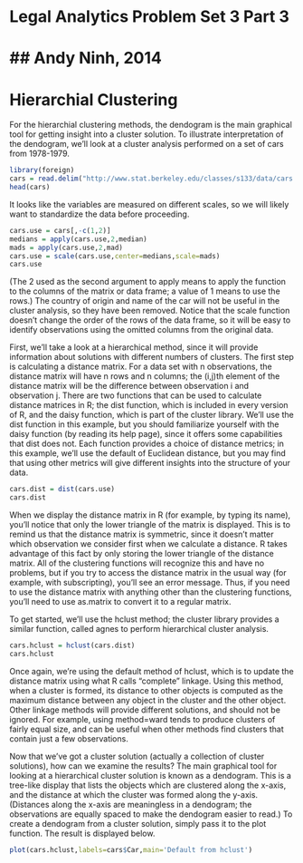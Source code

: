 Legal Analytics Problem Set 3 Part 3
========================================================
## Andy Ninh, 2014
========================================================

# Hierarchial Clustering

For the hierarchial clustering methods, the dendogram is the main graphical tool for getting insight into a cluster solution. To illustrate interpretation of the dendogram, we'll look at a cluster analysis performed on a set of cars from 1978-1979.
```r
library(foreign)
cars = read.delim("http://www.stat.berkeley.edu/classes/s133/data/cars.tab", stringsAsFactors=FALSE)
head(cars)
```

It looks like the variables are measured on different scales, so we will likely want to standardize the data before proceeding. 

```r
cars.use = cars[,-c(1,2)]
medians = apply(cars.use,2,median)
mads = apply(cars.use,2,mad)
cars.use = scale(cars.use,center=medians,scale=mads)
cars.use
```

(The 2 used as the second argument to apply means to apply the function to the columns of the matrix or data frame; a value of 1 means to use the rows.) The country of origin and name of the car will not be useful in the cluster analysis, so they have been removed. Notice that the scale function doesn't change the order of the rows of the data frame, so it will be easy to identify observations using the omitted columns from the original data.

First, we'll take a look at a hierarchical method, since it will provide information about solutions with different numbers of clusters. The first step is calculating a distance matrix. For a data set with n observations, the distance matrix will have n rows and n columns; the (i,j)th element of the distance matrix will be the difference between observation i and observation j. There are two functions that can be used to calculate distance matrices in R; the dist function, which is included in every version of R, and the daisy function, which is part of the cluster library. We'll use the dist function in this example, but you should familiarize yourself with the daisy function (by reading its help page), since it offers some capabilities that dist does not. Each function provides a choice of distance metrics; in this example, we'll use the default of Euclidean distance, but you may find that using other metrics will give different insights into the structure of your data.

```r
cars.dist = dist(cars.use)
cars.dist
```

When we display the distance matrix in R (for example, by typing its name), you'll notice that only the lower triangle of the matrix is displayed. This is to remind us that the distance matrix is symmetric, since it doesn't matter which observation we consider first when we calculate a distance. R takes advantage of this fact by only storing the lower triangle of the distance matrix. All of the clustering functions will recognize this and have no problems, but if you try to access the distance matrix in the usual way (for example, with subscripting), you'll see an error message. Thus, if you need to use the distance matrix with anything other than the clustering functions, you'll need to use as.matrix to convert it to a regular matrix.

To get started, we'll use the hclust method; the cluster library provides a similar function, called agnes to perform hierarchical cluster analysis.

```r
cars.hclust = hclust(cars.dist)
cars.hclust
```

Once again, we're using the default method of hclust, which is to update the distance matrix using what R calls "complete" linkage. Using this method, when a cluster is formed, its distance to other objects is computed as the maximum distance between any object in the cluster and the other object. Other linkage methods will provide different solutions, and should not be ignored. For example, using method=ward tends to produce clusters of fairly equal size, and can be useful when other methods find clusters that contain just a few observations.

Now that we've got a cluster solution (actually a collection of cluster solutions), how can we examine the results? The main graphical tool for looking at a hierarchical cluster solution is known as a dendogram. This is a tree-like display that lists the objects which are clustered along the x-axis, and the distance at which the cluster was formed along the y-axis. (Distances along the x-axis are meaningless in a dendogram; the observations are equally spaced to make the dendogram easier to read.) To create a dendogram from a cluster solution, simply pass it to the plot function. The result is displayed below.

```r
plot(cars.hclust,labels=cars$Car,main='Default from hclust')
```
